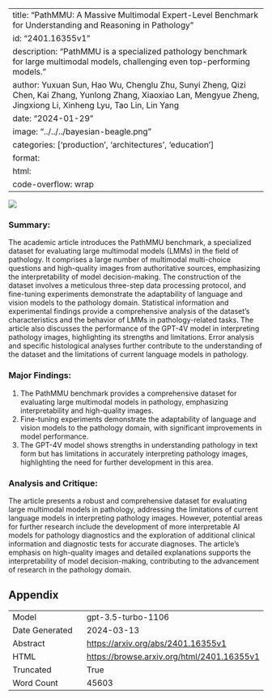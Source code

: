 
---
title: "PathMMU: A Massive Multimodal Expert-Level Benchmark for Understanding and Reasoning in Pathology"
id: "2401.16355v1"
description: "PathMMU is a specialized pathology benchmark for large multimodal models, challenging even top-performing models."
author: Yuxuan Sun, Hao Wu, Chenglu Zhu, Sunyi Zheng, Qizi Chen, Kai Zhang, Yunlong Zhang, Xiaoxiao Lan, Mengyue Zheng, Jingxiong Li, Xinheng Lyu, Tao Lin, Lin Yang
date: "2024-01-29"
image: "../../../bayesian-beagle.png"
categories: ['production', 'architectures', 'education']
format:
  html:
    code-overflow: wrap
---

![](../../../bayesian-beagle.png)

### Summary:

The academic article introduces the PathMMU benchmark, a specialized dataset for evaluating large multimodal models (LMMs) in the field of pathology. It comprises a large number of multimodal multi-choice questions and high-quality images from authoritative sources, emphasizing the interpretability of model decision-making. The construction of the dataset involves a meticulous three-step data processing protocol, and fine-tuning experiments demonstrate the adaptability of language and vision models to the pathology domain. Statistical information and experimental findings provide a comprehensive analysis of the dataset's characteristics and the behavior of LMMs in pathology-related tasks. The article also discusses the performance of the GPT-4V model in interpreting pathology images, highlighting its strengths and limitations. Error analysis and specific histological analyses further contribute to the understanding of the dataset and the limitations of current language models in pathology.

### Major Findings:
1. The PathMMU benchmark provides a comprehensive dataset for evaluating large multimodal models in pathology, emphasizing interpretability and high-quality images.
2. Fine-tuning experiments demonstrate the adaptability of language and vision models to the pathology domain, with significant improvements in model performance.
3. The GPT-4V model shows strengths in understanding pathology in text form but has limitations in accurately interpreting pathology images, highlighting the need for further development in this area.

### Analysis and Critique:
The article presents a robust and comprehensive dataset for evaluating large multimodal models in pathology, addressing the limitations of current language models in interpreting pathology images. However, potential areas for further research include the development of more interpretable AI models for pathology diagnostics and the exploration of additional clinical information and diagnostic tests for accurate diagnoses. The article's emphasis on high-quality images and detailed explanations supports the interpretability of model decision-making, contributing to the advancement of research in the pathology domain.

## Appendix

|          |          |
|----------|----------|
| Model     | gpt-3.5-turbo-1106       |
| Date Generated     | 2024-03-13       |
| Abstract | [https://arxiv.org/abs/2401.16355v1](https://arxiv.org/abs/2401.16355v1)        |
| HTML     | [https://browse.arxiv.org/html/2401.16355v1](https://browse.arxiv.org/html/2401.16355v1)       |
| Truncated       | True       |
| Word Count       | 45603       |